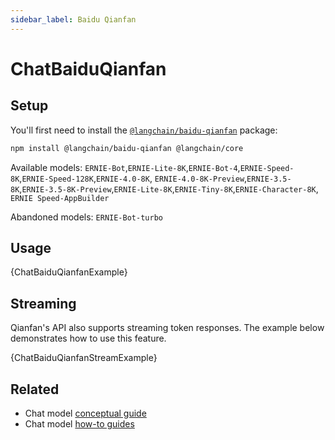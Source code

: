 ```yaml
---
sidebar_label: Baidu Qianfan
---
```


# ChatBaiduQianfan

## Setup

You'll first need to install the [`@langchain/baidu-qianfan`](https://www.npmjs.com/package/@langchain/baidu-qianfan) package:


<IntegrationInstallTooltip></IntegrationInstallTooltip>

```bash npm2yarn
npm install @langchain/baidu-qianfan @langchain/core
```

Available models: `ERNIE-Bot`,`ERNIE-Lite-8K`,`ERNIE-Bot-4`,`ERNIE-Speed-8K`,`ERNIE-Speed-128K`,`ERNIE-4.0-8K`,
`ERNIE-4.0-8K-Preview`,`ERNIE-3.5-8K`,`ERNIE-3.5-8K-Preview`,`ERNIE-Lite-8K`,`ERNIE-Tiny-8K`,`ERNIE-Character-8K`,
`ERNIE Speed-AppBuilder`

Abandoned models: `ERNIE-Bot-turbo`

## Usage


<CodeBlock language="typescript">{ChatBaiduQianfanExample}</CodeBlock>

## Streaming

Qianfan's API also supports streaming token responses. The example below demonstrates how to use this feature.


<CodeBlock language="typescript">{ChatBaiduQianfanStreamExample}</CodeBlock>

## Related

- Chat model [conceptual guide](/oss/concepts/chat_models)
- Chat model [how-to guides](/oss/how-to/#chat-models)
